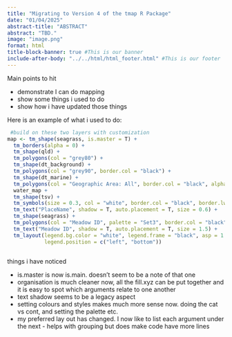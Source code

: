 ```yaml
---
title: "Migrating to Version 4 of the tmap R Package"
date: "01/04/2025"
abstract-title: "ABSTRACT"
abstract: "TBD."
image: "image.png"
format: html
title-block-banner: true #This is our banner
include-after-body: "../../html/html_footer.html" #This is our footer
---
```



Main points to hit

 - demonstrate I can do mapping
 - show some things i used to do
 - show how i have updated those things
 
 
 Here is an example of what i used to do:
 
```r
 
 #build on these two layers with customization
map <- tm_shape(seagrass, is.master = T) +
  tm_borders(alpha = 0) +
  tm_shape(qld) +
  tm_polygons(col = "grey80") +
  tm_shape(dt_background) +
  tm_polygons(col = "grey90", border.col = "black") +
  tm_shape(dt_marine) +
  tm_polygons(col = "Geographic Area: All", border.col = "black", alpha = 0.3, palette = "Pastel1", legend.show = T) +
  water_map +
  tm_shape(tsv) +
  tm_symbols(size = 0.3, col = "white", border.col = "black", border.lwd = 1, shape = 23) +
  tm_text("PlaceName", shadow = T, auto.placement = T, size = 0.6) +
  tm_shape(seagrass) +
  tm_polygons(col = "Meadow ID", palette = "Set3", border.col = "black", legend.show = F) +
  tm_text("Meadow ID", shadow = T, auto.placement = T, size = 1.5) +
  tm_layout(legend.bg.color = "white", legend.frame = "black", asp = 1.1,
            legend.position = c("left", "bottom"))
 
```

things i have noticed

 - is.master is now is.main. doesn't seem to be a note of that one
 - organisation is much cleaner now, all the fill.xyz can be put together and it is easy to spot which arguments relate to one another
 - text shadow seems to be a legacy aspect
 - setting colours and styles makes much more sense now. doing the cat vs cont, and setting the palette etc.
 - my preferred lay out has changed. I now like to list each argument under the next - helps with grouping but does make code have more lines
 
 
